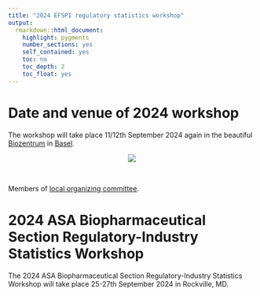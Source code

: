 ```yaml
---
title: "2024 EFSPI regulatory statistics workshop"
output: 
  rmarkdown::html_document:
    highlight: pygments
    number_sections: yes
    self_contained: yes
    toc: no
    toc_depth: 2
    toc_float: yes
---
```


# Date and venue of 2024 workshop

The workshop will take place 11/12th September 2024 again in the beautiful [Biozentrum](https://www.biozentrum.unibas.ch/) in [Basel](https://www.basel.com/en). 

<center>![](biozentrum.jpg)</center>

<br>

Members of [local organizing committee](local.html).

# 2024 ASA Biopharmaceutical Section Regulatory-Industry Statistics Workshop 

The 2024 ASA Biopharmaceutical Section Regulatory-Industry Statistics Workshop will take place 25-27th September 2024 in Rockville, MD.


